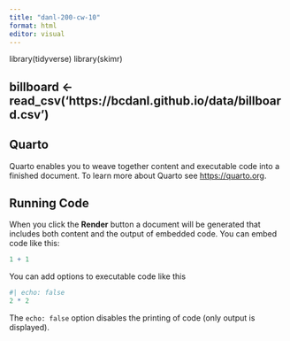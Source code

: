 ```yaml
---
title: "danl-200-cw-10"
format: html
editor: visual
---
```

library(tidyverse)
library(skimr)

billboard <- read_csv('https://bcdanl.github.io/data/billboard.csv')
---

## Quarto

Quarto enables you to weave together content and executable code into a finished document. To learn more about Quarto see <https://quarto.org>.

## Running Code

When you click the **Render** button a document will be generated that includes both content and the output of embedded code. You can embed code like this:

```r
1 + 1
```

You can add options to executable code like this

```r
#| echo: false
2 * 2
```

The `echo: false` option disables the printing of code (only output is displayed).
